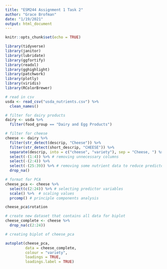 ```yaml
---
title: "ESM244 Assignment 1 Task 2"
author: "Grace Brofman"
date: "1/19/2021"
output: html_document
---
```


```r
knitr::opts_chunk$set(echo = TRUE)
```

```r
library(tidyverse)
library(janitor)
library(lubridate)
library(ggfortify)
library(readxl)
library(gghighlight)
library(patchwork)
library(plotly)
library(viridis)
library(RColorBrewer)
```

```r
# read in csv
usda <- read_csv("usda_nutrients.csv") %>% 
  clean_names()

# filter for dairy products
dairy <- usda %>% 
  filter(food_group == "Dairy and Egg Products")

# filter for cheese
cheese <- dairy %>% 
  filter(str_detect(descrip, "Cheese")) %>%  
  filter(str_detect(short_descrip, "CHEESE")) %>% 
  separate(descrip, into = c("cheese", "variety"), sep = "Cheese, ") %>% #separated "cheeese" from in front of each variety, created 2 columns from 1
  select(-(1:4)) %>% # removing unnecessary columns
  select(-(2:4)) %>% 
  select(-(25:39)) %>% # removing some nutrient data to reduce predictor variables
  drop_na() 

# format for PCA
cheese_pca <- cheese %>% 
  select(c(2:24)) %>% # selecting predictor variables
  scale() %>%  # scaling values
  prcomp() # principle components analysis

cheese_pca$rotation

# create new dataset that contains all data for biplot
cheese_complete <- cheese %>% 
  drop_na(c(2:24))

# creating biplot of cheese_pca

autoplot(cheese_pca,
         data = cheese_complete,
         colour = "variety",
         loadings = TRUE,
         loadings.label = TRUE)

```

